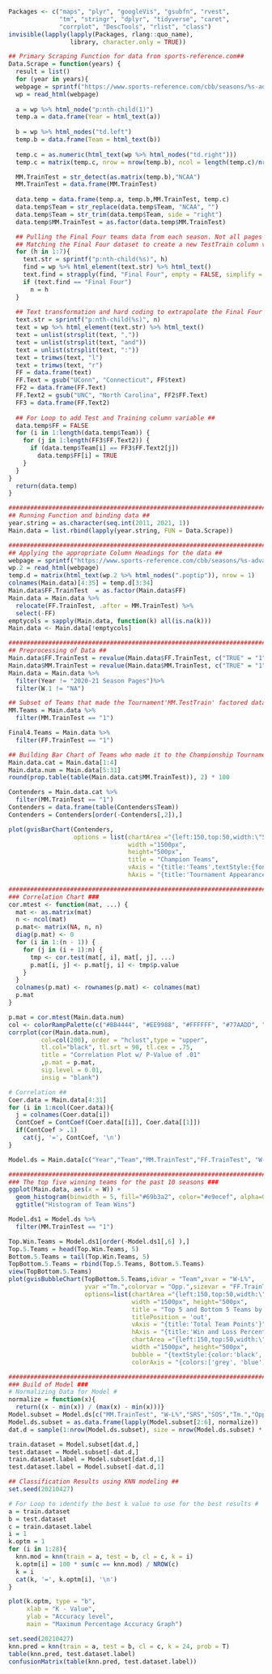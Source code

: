 ```R
Packages <- c("maps", "plyr", "googleVis", "gsubfn", "rvest",
              "tm", "stringr", "dplyr", "tidyverse", "caret",
              "corrplot", "DescTools", "rlist", "class")
invisible(lapply(lapply(Packages, rlang::quo_name),
                 library, character.only = TRUE))

## Primary Scraping Function for data from sports-reference.com##
Data.Scrape = function(years) {
  result = list()
  for (year in years){
  webpage = sprintf("https://www.sports-reference.com/cbb/seasons/%s-advanced-school-stats.html", year)
  wp = read_html(webpage)
  
  a = wp %>% html_node("p:nth-child(1)")
  temp.a = data.frame(Year = html_text(a))
  
  b = wp %>% html_nodes("td.left")
  temp.b = data.frame(Team = html_text(b))
  
  temp.c = as.numeric(html_text(wp %>% html_nodes("td.right")))
  temp.c = matrix(temp.c, nrow = nrow(temp.b), ncol = length(temp.c)/nrow(temp.b), byrow = TRUE)

  MM.TrainTest = str_detect(as.matrix(temp.b),"NCAA")
  MM.TrainTest = data.frame(MM.TrainTest)
  
  data.temp = data.frame(temp.a, temp.b,MM.TrainTest, temp.c)
  data.temp$Team = str_replace(data.temp$Team, "NCAA", "")
  data.temp$Team = str_trim(data.temp$Team, side = "right")
  data.temp$MM.TrainTest = as.factor(data.temp$MM.TrainTest)

  ## Pulling the Final Four teams data from each season. Not all pages are the same##
  ## Matching the Final Four dataset to create a new TestTrain column variable for modeling ##
  for (h in 1:7){
    text.str = sprintf("p:nth-child(%s)", h)
    find = wp %>% html_element(text.str) %>% html_text()
    text.find = strapply(find, "Final Four", empty = FALSE, simplify = TRUE)
    if (text.find == "Final Four")
      n = h
  }
  
  ## Text transformation and hard coding to extrapolate the Final Four Teams ##
  text.str = sprintf("p:nth-child(%s)", n)
  text = wp %>% html_element(text.str) %>% html_text()
  text = unlist(strsplit(text, ","))
  text = unlist(strsplit(text, "and"))
  text = unlist(strsplit(text, ":"))
  text = trimws(text, "l")
  text = trimws(text, "r")
  FF = data.frame(text)
  FF.Text = gsub("UConn", "Connecticut", FF$text)
  FF2 = data.frame(FF.Text)
  FF.Text2 = gsub("UNC", "North Carolina", FF2$FF.Text)
  FF3 = data.frame(FF.Text2)
  
  ## For Loop to add Test and Training column variable ##
  data.temp$FF = FALSE
  for (i in 1:length(data.temp$Team)) {
    for (j in 1:length(FF3$FF.Text2)) {
      if (data.temp$Team[i] == FF3$FF.Text2[j])
        data.temp$FF[i] = TRUE
    }
  }
}
  return(data.temp)
}

################################################################################
## Running Function and binding data ##
year.string = as.character(seq.int(2011, 2021, 1))
Main.data = list.rbind(lapply(year.string, FUN = Data.Scrape))

################################################################################
## Applying the appropriate Column Headings for the data ##
webpage = sprintf("https://www.sports-reference.com/cbb/seasons/%s-advanced-school-stats.html", 2021)
wp.2 = read_html(webpage)
temp.d = matrix(html_text(wp.2 %>% html_nodes(".poptip")), nrow = 1)
colnames(Main.data)[4:35] = temp.d[3:34]
Main.data$FF.TrainTest  = as.factor(Main.data$FF)
Main.data = Main.data %>% 
  relocate(FF.TrainTest, .after = MM.TrainTest) %>%
  select(-FF)
emptycols = sapply(Main.data, function(k) all(is.na(k)))
Main.data <- Main.data[!emptycols]

################################################################################
## Preprocessing of Data ##
Main.data$FF.TrainTest = revalue(Main.data$FF.TrainTest, c("TRUE" = "1", "FALSE" = "0"))
Main.data$MM.TrainTest = revalue(Main.data$MM.TrainTest, c("TRUE" = "1", "FALSE" = "0"))
Main.data = Main.data %>%
  filter(Year != "2020-21 Season Pages")%>%
  filter(W.1 != "NA")

## Subset of Teams that made the Tournament'MM.TestTrain' factored dataset ##
MM.Teams = Main.data %>%
  filter(MM.TrainTest == "1")

Final4.Teams = Main.data %>%
  filter(FF.TrainTest == "1")

## Building Bar Chart of Teams who made it to the Championship Tournament ##
Main.data.cat = Main.data[1:4]
Main.data.num = Main.data[5:31]
round(prop.table(table(Main.data.cat$MM.TrainTest)), 2) * 100

Contenders = Main.data.cat %>%
  filter(MM.TrainTest == "1")
Contenders = data.frame(table(Contenders$Team))
Contenders = Contenders[order(-Contenders[,2]),]

plot(gvisBarChart(Contenders,
                  options = list(chartArea ="{left:150,top:50,width:\"50%\",height:\"75%\"}",
                                 width ="1500px", 
                                 height="500px",
                                 title = "Champion Teams",
                                 vAxis = "{title:'Teams',textStyle:{fontSize:12}}",
                                 hAxis = "{title:'Tournament Appearances'}")))

################################################################################
### Correlation Chart ###
cor.mtest <- function(mat, ...) {
  mat <- as.matrix(mat)
  n <- ncol(mat)
  p.mat<- matrix(NA, n, n)
  diag(p.mat) <- 0
  for (i in 1:(n - 1)) {
    for (j in (i + 1):n) {
      tmp <- cor.test(mat[, i], mat[, j], ...)
      p.mat[i, j] <- p.mat[j, i] <- tmp$p.value
    }
  }
  colnames(p.mat) <- rownames(p.mat) <- colnames(mat)
  p.mat
}

p.mat = cor.mtest(Main.data.num)
col <- colorRampPalette(c("#BB4444", "#EE9988", "#FFFFFF", "#77AADD", "#4477AA"))
corrplot(cor(Main.data.num), 
         col=col(200), order = "hclust",type = "upper",
         tl.col="black", tl.srt = 90, tl.cex = .75,
         title = "Correlation Plot w/ P-Value of .01"
         ,p.mat = p.mat, 
         sig.level = 0.01, 
         insig = "blank")

# Correlation ##
Coer.data = Main.data[4:31]
for (i in 1:ncol(Coer.data)){
  j = colnames(Coer.data[i])
  ContCoef = ContCoef(Coer.data[[i]], Coer.data[[1]])
  if(ContCoef > .1) 
    cat(j, '=', ContCoef, '\n')
}

Model.ds = Main.data[c("Year","Team","MM.TrainTest","FF.TrainTest", "W-L%","SRS","SOS","Tm.","Opp.","ORtg")]

################################################################################
### The top five winning teams for the past 10 seasons ###
ggplot(Main.data, aes(x = W)) + 
  geom_histogram(binwidth = 5, fill="#69b3a2", color="#e9ecef", alpha=0.9) +
  ggtitle("Histogram of Team Wins")

Model.ds1 = Model.ds %>%
  filter(MM.TrainTest == "1")

Top.Win.Teams = Model.ds1[order(-Model.ds1[,6] ),]
Top.5.Teams = head(Top.Win.Teams, 5)
Bottom.5.Teams = tail(Top.Win.Teams, 5)
TopBottom.5.Teams = rbind(Top.5.Teams, Bottom.5.Teams)
view(TopBottom.5.Teams)
plot(gvisBubbleChart(TopBottom.5.Teams,idvar = "Team",xvar = "W-L%", 
                     yvar ="Tm.",colorvar = "Opp.",sizevar = "FF.TrainTest",
                     options=list(chartArea ="{left:150,top:50,width:\"50%\",height:\"75%\"}",
                                  width ="1500px", height="500px",
                                  title = "Top 5 and Bottom 5 Teams by Wins who Played in the Tournament",
                                  titlePosition = 'out',
                                  vAxis = "{title:'Total Team Points'}",
                                  hAxis = "{title:'Win and Loss Percentage'}",
                                  chartArea ="{left:150,top:50,width:\"50%\",height:\"75%\"}",
                                  width ="1500px", height="500px",
                                  bubble = "{textStyle:{color:'black', fontSize: 8}}",
                                  colorAxis = "{colors:['grey', 'blue']}")))

################################################################################
### Build of Model ###    
# Normalizing Data for Model #
normalize = function(x){
  return((x - min(x)) / (max(x) - min(x)))}
Model.subset = Model.ds[c("MM.TrainTest", "W-L%","SRS","SOS","Tm.","Opp.","ORtg")]
Model.ds.subset = as.data.frame(lapply(Model.subset[2:6], normalize))
dat.d = sample(1:nrow(Model.ds.subset), size = nrow(Model.ds.subset) * 0.7, replace=FALSE)

train.dataset = Model.subset[dat.d,]
test.dataset = Model.subset[-dat.d,]
train.dataset.label = Model.subset[dat.d,1]
test.dataset.label = Model.subset[-dat.d,1]

## Classification Results using KNN modeling ##
set.seed(20210427)

# For Loop to identify the best k value to use for the best results #
a = train.dataset
b = test.dataset
c = train.dataset.label
i = 1 
k.optm = 1
for (i in 1:28){
  knn.mod = knn(train = a, test = b, cl = c, k = i)
  k.optm[i] = 100 * sum(c == knn.mod) / NROW(c)
  k = i
  cat(k, '=', k.optm[i], '\n')
}

plot(k.optm, type = "b", 
     xlab = "K - Value", 
     ylab = "Accuracy level", 
     main = "Maximum Percentage Accuracy Graph")

set.seed(20210427)
knn.pred = knn(train = a, test = b, cl = c, k = 24, prob = T)
table(knn.pred, test.dataset.label)
confusionMatrix(table(knn.pred, test.dataset.label))

```